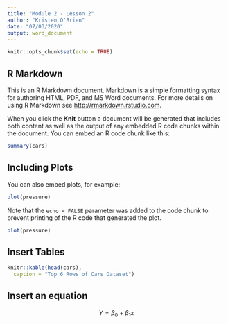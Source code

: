 ```yaml
---
title: "Module 2 - Lesson 2"
author: "Kristen O'Brien"
date: "07/03/2020"
output: word_document
---
```


```r
knitr::opts_chunk$set(echo = TRUE)
```

## R Markdown

This is an R Markdown document. Markdown is a simple formatting syntax for authoring HTML, PDF, and MS Word documents. For more details on using R Markdown see <http://rmarkdown.rstudio.com>.

When you click the **Knit** button a document will be generated that includes both content as well as the output of any embedded R code chunks within the document. You can embed an R code chunk like this:

```r
summary(cars)
```

## Including Plots

You can also embed plots, for example:

```r
plot(pressure)
```

Note that the `echo = FALSE` parameter was added to the code chunk to prevent printing of the R code that generated the plot.



```r
plot(pressure)
```


## Insert Tables
```r
knitr::kable(head(cars),
  caption = "Top 6 Rows of Cars Dataset")
```


## Insert an equation

$$ Y = \beta_0 + \beta_1x $$